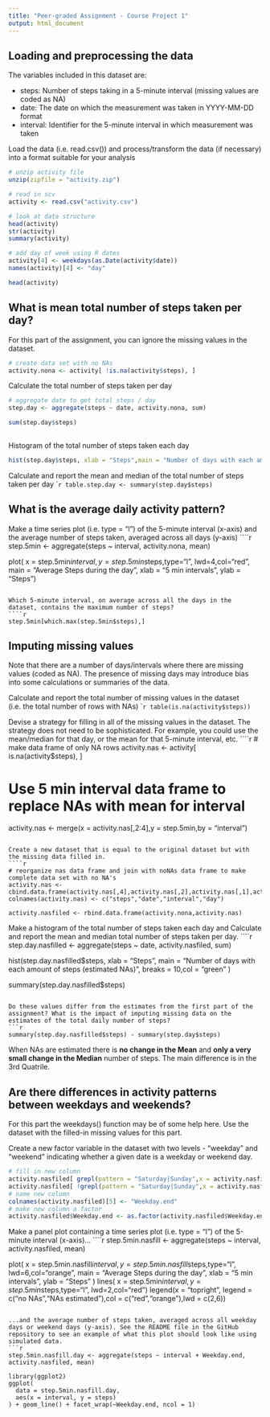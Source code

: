 ---
title: "Peer-graded Assignment - Course Project 1"
output: html_document
---

## Loading and preprocessing the data

The variables included in this dataset are:


* steps: Number of steps taking in a 5-minute interval (missing values are coded as NA)
* date: The date on which the measurement was taken in YYYY-MM-DD format
* interval: Identifier for the 5-minute interval in which measurement was taken

Load the data (i.e. read.csv()) and process/transform the data (if necessary) into a format suitable for your analysis

```{r, echo=TRUE}

# unzip activity file
unzip(zipfile = "activity.zip")

# read in scv 
activity <- read.csv("activity.csv")

# look at data structure
head(activity)
str(activity)
summary(activity)

# add day of week using R dates
activity[4] <- weekdays(as.Date(activity$date))
names(activity)[4] <- "day"

head(activity)

```



## What is mean total number of steps taken per day?

For this part of the assignment, you can ignore the missing values in the dataset.
```{r, echo=TRUE}
# create data set with no NAs
activity.nona <- activity[ !is.na(activity$steps), ]

```

Calculate the total number of steps taken per day
```{r, echo=TRUE}

# aggregate date to get total steps / day
step.day <- aggregate(steps ~ date, activity.nona, sum)

sum(step.day$steps)
  
```

Histogram of the total number of steps taken each day
```{r, echo=TRUE}
hist(step.day$steps, xlab = "Steps",main = "Number of days with each amount of steps",breaks = 10,col = "blue")

```

Calculate and report the mean and median of the total number of steps taken per day
````{r, echo=TRUE}
table.step.day <- summary(step.day$steps)
```


 
## What is the average daily activity pattern?

Make a time series plot (i.e. type = "l") of the 5-minute interval (x-axis) and the average number of steps taken, averaged across all days (y-axis)
````{r, echo=TRUE}
step.5min <- aggregate(steps ~ interval, activity.nona, mean)

plot(
  x = step.5min$interval, y = step.5min$steps,type="l",
  lwd=4,col="red",
  main =  "Average Steps during the day",
  xlab = "5 min intervals",
  ylab = "Steps")
```

Which 5-minute interval, on average across all the days in the dataset, contains the maximum number of steps?
````{r, echo=TRUE} 
step.5min[which.max(step.5min$steps),]
```



## Imputing missing values

Note that there are a number of days/intervals where there are missing values (coded as NA). The presence of missing days may introduce bias into some calculations or summaries of the data.

Calculate and report the total number of missing values in the dataset (i.e. the total number of rows with NAs)
````{r, echo=TRUE}
table(is.na(activity$steps))
```

Devise a strategy for filling in all of the missing values in the dataset. The strategy does not need to be sophisticated. For example, you could use the mean/median for that day, or the mean for that 5-minute interval, etc.
````{r, echo=TRUE}
# make data frame of only NA rows
activity.nas <- activity[ is.na(activity$steps), ]

# Use 5 min interval data frame to replace NAs with mean for interval
activity.nas <- merge(x = activity.nas[,2:4],y = step.5min,by = "interval")

```

Create a new dataset that is equal to the original dataset but with the missing data filled in.
````{r, echo=TRUE}
# reorganize nas data frame and join with noNAs data frame to make complete data set with no NA's
activity.nas <- cbind.data.frame(activity.nas[,4],activity.nas[,2],activity.nas[,1],activity.nas[,3])
colnames(activity.nas) <- c("steps","date","interval","day")

activity.nasfiled <- rbind.data.frame(activity.nona,activity.nas)
```

Make a histogram of the total number of steps taken each day and Calculate and report the mean and median total number of steps taken per day. 
````{r, echo=TRUE}
step.day.nasfilled <- aggregate(steps ~ date, activity.nasfiled, sum)

hist(step.day.nasfilled$steps, xlab = "Steps",
     main = "Number of days with each amount of steps (estimated NAs)",
     breaks = 10,col = "green"
)

summary(step.day.nasfilled$steps)
```

Do these values differ from the estimates from the first part of the assignment? What is the impact of imputing missing data on the estimates of the total daily number of steps?
```{r,echo=TRUE}
summary(step.day.nasfilled$steps) - summary(step.day$steps)

```
When NAs are estimated there is **no change in the Mean** and **only a very small change in the Median** number of steps. The main difference is in the 3rd Quatrile. 


## Are there differences in activity patterns between weekdays and weekends?

For this part the weekdays() function may be of some help here. Use the dataset with the filled-in missing values for this part.

Create a new factor variable in the dataset with two levels - "weekday" and "weekend" indicating whether a given date is a weekday or weekend day.
```{r,echo=TRUE}
# fill in new column
activity.nasfiled[ grepl(pattern = "Saturday|Sunday",x = activity.nasfiled$day,ignore.case = T),5] <- "Weekend"
activity.nasfiled[ !grepl(pattern = "Saturday|Sunday",x = activity.nasfiled$day,ignore.case = T),5] <- "Weekday"
# name new column
colnames(activity.nasfiled)[5] <- "Weekday.end"
# make new column a factor
activity.nasfiled$Weekday.end <- as.factor(activity.nasfiled$Weekday.end)

```

Make a panel plot containing a time series plot (i.e. type = "l") of the 5-minute interval (x-axis)...
````{r, echo=TRUE}
step.5min.nasfill <- aggregate(steps ~ interval, activity.nasfiled, mean)

plot(
  x = step.5min.nasfill$interval, y = step.5min.nasfill$steps,type="l",
  lwd=6,col="orange",
  main =  "Average Steps during the day",
  xlab = "5 min intervals",
  ylab = "Steps"
)
lines(
  x = step.5min$interval, y = step.5min$steps,type="l",
  lwd=2,col="red")
legend(x = "topright", legend = c("no NAs","NAs estimated"),col = c("red","orange"),lwd = c(2,6))
```

...and the average number of steps taken, averaged across all weekday days or weekend days (y-axis). See the README file in the GitHub repository to see an example of what this plot should look like using simulated data.
```{r,echo=TRUE}

step.5min.nasfill.day <- aggregate(steps ~ interval + Weekday.end, activity.nasfiled, mean)

library(ggplot2)
ggplot(
  data = step.5min.nasfill.day, 
  aes(x = interval, y = steps)
) + geom_line() + facet_wrap(~Weekday.end, ncol = 1)

```